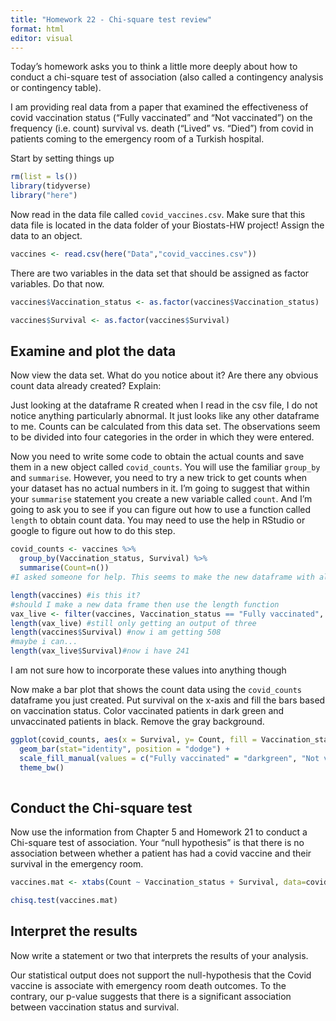 ```yaml
---
title: "Homework 22 - Chi-square test review"
format: html
editor: visual
---
```


Today's homework asks you to think a little more deeply about how to conduct a chi-square test of association (also called a contingency analysis or contingency table).

I am providing real data from a paper that examined the effectiveness of covid vaccination status ("Fully vaccinated" and "Not vaccinated") on the frequency (i.e. count) survival vs. death ("Lived" vs. "Died") from covid in patients coming to the emergency room of a Turkish hospital.

Start by setting things up

```r
rm(list = ls())
library(tidyverse)
library("here")
```

Now read in the data file called `covid_vaccines.csv`. Make sure that this data file is located in the data folder of your Biostats-HW project! Assign the data to an object.

```r
vaccines <- read.csv(here("Data","covid_vaccines.csv"))
```

There are two variables in the data set that should be assigned as factor variables. Do that now.

```r
vaccines$Vaccination_status <- as.factor(vaccines$Vaccination_status)

vaccines$Survival <- as.factor(vaccines$Survival)
```

## Examine and plot the data

Now view the data set. What do you notice about it? Are there any obvious count data already created? Explain:

Just looking at the dataframe R created when I read in the csv file, I do not notice anything particularly abnormal. It just looks like any other dataframe to me. Counts can be calculated from this data set. The observations seem to be divided into four categories in the order in which they were entered.

Now you need to write some code to obtain the actual counts and save them in a new object called `covid_counts`. You will use the familiar `group_by` and `summarise`. However, you need to try a new trick to get counts when your dataset has no actual numbers in it. I'm going to suggest that within your `summarise` statement you create a new variable called `count`. And I'm going to ask you to see if you can figure out how to use a function called `length` to obtain count data. You may need to use the help in RStudio or google to figure out how to do this step.

```r
covid_counts <- vaccines %>% 
  group_by(Vaccination_status, Survival) %>%
  summarise(Count=n())
#I asked someone for help. This seems to make the new dataframe with all of the correct information but the length() function wasn't employed within this part of the code. Just Count=n() was. 

length(vaccines) #is this it? 
#should I make a new data frame then use the length function 
vax_live <- filter(vaccines, Vaccination_status == "Fully vaccinated", Survival == "Lived")
length(vax_live) #still only getting an output of three 
length(vaccines$Survival) #now i am getting 508 
#maybe i can...
length(vax_live$Survival)#now i have 241 
```

I am not sure how to incorporate these values into anything though

Now make a bar plot that shows the count data using the `covid_counts` dataframe you just created. Put survival on the x-axis and fill the bars based on vaccination status. Color vaccinated patients in dark green and unvaccinated patients in black. Remove the gray background.

```r
ggplot(covid_counts, aes(x = Survival, y= Count, fill = Vaccination_status)) +
  geom_bar(stat="identity", position = "dodge") +
  scale_fill_manual(values = c("Fully vaccinated" = "darkgreen", "Not vaccinated" = "black")) + 
  theme_bw()
  
```

## Conduct the Chi-square test

Now use the information from Chapter 5 and Homework 21 to conduct a Chi-square test of association. Your "null hypothesis" is that there is no association between whether a patient has had a covid vaccine and their survival in the emergency room.

```r
vaccines.mat <- xtabs(Count ~ Vaccination_status + Survival, data=covid_counts)
```

```r
chisq.test(vaccines.mat)
```

## Interpret the results

Now write a statement or two that interprets the results of your analysis.

Our statistical output does not support the null-hypothesis that the Covid vaccine is associate with emergency room death outcomes. To the contrary, our p-value suggests that there is a significant association between vaccination status and survival.
